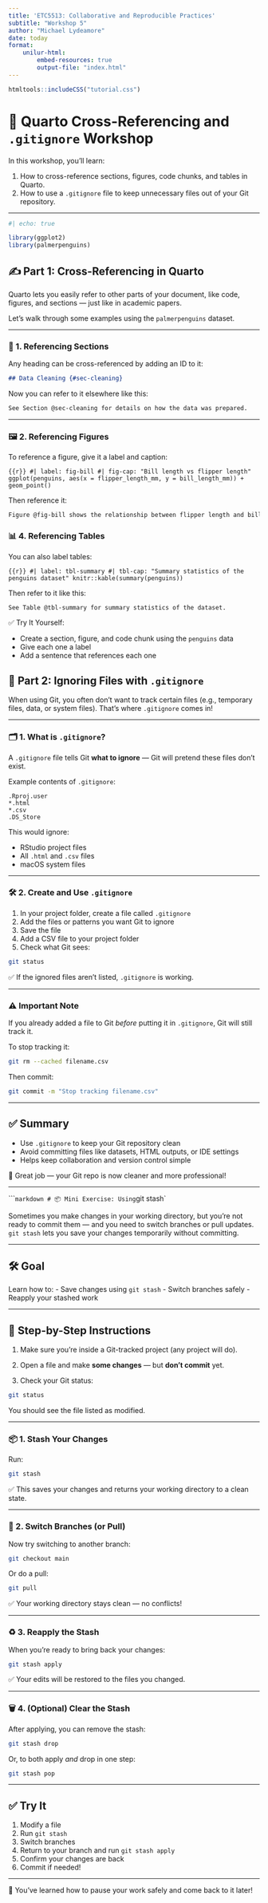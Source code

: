 ```yaml
---
title: 'ETC5513: Collaborative and Reproducible Practices'
subtitle: "Workshop 5"
author: "Michael Lydeamore"
date: today
format:
    unilur-html: 
        embed-resources: true
        output-file: "index.html"
---
```


```r
htmltools::includeCSS("tutorial.css")
```

# 🧭 Quarto Cross-Referencing and `.gitignore` Workshop

In this workshop, you’ll learn:

1. How to cross-reference sections, figures, code chunks, and tables in Quarto.
2. How to use a `.gitignore` file to keep unnecessary files out of your Git repository.

---

```r
#| echo: true

library(ggplot2)
library(palmerpenguins)
```

## ✍️ Part 1: Cross-Referencing in Quarto

Quarto lets you easily refer to other parts of your document, like code, figures, and sections — just like in academic papers.

Let’s walk through some examples using the `palmerpenguins` dataset.

---

### 🔗 1. Referencing Sections

Any heading can be cross-referenced by adding an ID to it:

```markdown
## Data Cleaning {#sec-cleaning}
```

Now you can refer to it elsewhere like this:

```markdown
See Section @sec-cleaning for details on how the data was prepared.
```

---


### 🖼️ 2. Referencing Figures
To reference a figure, give it a label and caption:

```{{r}}
#| label: fig-bill
#| fig-cap: "Bill length vs flipper length"
ggplot(penguins, aes(x = flipper_length_mm, y = bill_length_mm)) +
  geom_point()
```

Then reference it:

```markdown
Figure @fig-bill shows the relationship between flipper length and bill length.
```

### 📊 4. Referencing Tables
You can also label tables:

```{{r}}
#| label: tbl-summary
#| tbl-cap: "Summary statistics of the penguins dataset"
knitr::kable(summary(penguins))
```

Then refer to it like this:

```markdown
See Table @tbl-summary for summary statistics of the dataset.
```

✅ Try It Yourself:

* Create a section, figure, and code chunk using the `penguins` data
* Give each one a label
* Add a sentence that references each one

## 🚫 Part 2: Ignoring Files with `.gitignore`

When using Git, you often don’t want to track certain files (e.g., temporary files, data, or system files). That’s where `.gitignore` comes in!

---

### 🗂️ 1. What is `.gitignore`?

A `.gitignore` file tells Git **what to ignore** — Git will pretend these files don’t exist.

Example contents of `.gitignore`:

```
.Rproj.user
*.html
*.csv
.DS_Store
```

This would ignore:

- RStudio project files
- All `.html` and `.csv` files
- macOS system files

---

### 🛠️ 2. Create and Use `.gitignore`

1. In your project folder, create a file called `.gitignore`
2. Add the files or patterns you want Git to ignore
3. Save the file
4. Add a CSV file to your project folder
5. Check what Git sees:

```bash
git status
```

✅ If the ignored files aren’t listed, `.gitignore` is working.

---

### ⚠️ Important Note

If you already added a file to Git *before* putting it in `.gitignore`, Git will still track it.

To stop tracking it:

```bash
git rm --cached filename.csv
```

Then commit:

```bash
git commit -m "Stop tracking filename.csv"
```

---

## ✅ Summary

- Use `.gitignore` to keep your Git repository clean
- Avoid committing files like datasets, HTML outputs, or IDE settings
- Helps keep collaboration and version control simple

🎉 Great job — your Git repo is now cleaner and more professional!

---

````markdown
# 📦 Mini Exercise: Using `git stash`

Sometimes you make changes in your working directory, but you're not ready to commit them — and you need to switch branches or pull updates. `git stash` lets you save your changes temporarily without committing.

---

## 🛠️ Goal

Learn how to:
- Save changes using `git stash`
- Switch branches safely
- Reapply your stashed work

---

## 🧪 Step-by-Step Instructions

1. Make sure you're inside a Git-tracked project (any project will do).

2. Open a file and make **some changes** — but **don’t commit** yet.

3. Check your Git status:

```bash
git status
```

You should see the file listed as modified.

---

### 📦 1. Stash Your Changes

Run:

```bash
git stash
```

✅ This saves your changes and returns your working directory to a clean state.

---

### 🔄 2. Switch Branches (or Pull)

Now try switching to another branch:

```bash
git checkout main
```

Or do a pull:

```bash
git pull
```

✅ Your working directory stays clean — no conflicts!

---

### ♻️ 3. Reapply the Stash

When you're ready to bring back your changes:

```bash
git stash apply
```

✅ Your edits will be restored to the files you changed.

---

### 🗑️ 4. (Optional) Clear the Stash

After applying, you can remove the stash:

```bash
git stash drop
```

Or, to both apply *and* drop in one step:

```bash
git stash pop
```

---

## ✅ Try It

1. Modify a file  
2. Run `git stash`  
3. Switch branches  
4. Return to your branch and run `git stash apply`  
5. Confirm your changes are back  
6. Commit if needed!

---

🎉 You’ve learned how to pause your work safely and come back to it later!
